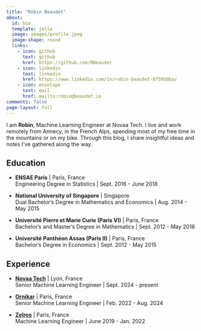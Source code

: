 ```yaml
---
title: "Robin Beaudet"
about:
  id: bio
  template: jolla
  image: images/profile.jpeg
  image-shape: round
  links:
    - icon: github
      text: github
      href: https://github.com/RBeaudet
    - icon: linkedin
      text: linkedin
      href: https://www.linkedin.com/in/robin-beaudet-075950ba/
    - icon: envelope
      text: mail
      href: mailto:robin@beaudet.io
comments: false
page-layout: full
---
```


::: {#bio}

I am **Robin**, Machine Learning Engineer at Novaa Tech. I live and work remotely from Annecy, in the French Alps, spending most of my free time in the mountains or on my bike. Through this blog, I share insightful ideas and notes I’ve gathered along the way.

:::

## Education

* **ENSAE Paris** | Paris, France<br>Engineering Degree in Statistics | Sept. 2016 - June 2018

* **National University of Singapore** | Singapore<br>Dual Bachelor's Degree in Mathematics and Economics | Aug. 2014 - May 2015

* **Université Pierre et Marie Curie (Paris VI)** | Paris, France<br>Bachelor's and Master's Degree in Mathematics | Sept. 2012 - May 2016

* **Université Panthéon Assas (Paris II)** | Paris, France<br>Bachelor's Degree in Economics | Sept. 2012 - May 2015


## Experience

* **[Novaa Tech](https://www.novaa-tech.com/)** | Lyon, France<br>Senior Machine Learning Engineer | Sept. 2024 - present

* **[Ornikar](https://www.ornikar.com/)** | Paris, France<br>Senior Machine Learning Engineer | Feb. 2022 - Aug. 2024

* **[Zelros](https://www.zelros.com/?lang=fr)** | Paris, France<br>Machine Learning Engineer | June 2019 - Jan. 2022


```{=html}
<div  style="margin: 30px; text-align: center;"></div>
```